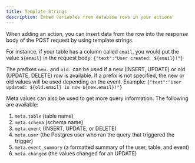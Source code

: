 ```yaml
---
title: Template Strings
description: Embed variables from database rows in your actions
---
```


When adding an action, you can insert data from the row into the response body of the POST request by using template strings.

For instance, if your table has a column called `email`, you would put the value `${email}` in the request body: `{"text":"User created: ${email}!"}`

The prefixes `new.` and `old.` can be used if a new (INSERT, UPDATE) or old (UPDATE, DELETE) row is available. If a prefix is not specified, the new or old values will be used depending on the event. Example: `{"text":"User updated: ${old.email} is now ${new.email}!"}`

Meta values can also be used to get more query information. The following are available:

1. `meta.table` (table name)
2. `meta.schema` (schema name)
3. `meta.event` (INSERT, UPDATE, or DELETE)
4. `meta.user` (the Postgres user who ran the query that triggered the trigger)
5. `meta.event_summary` (a formatted summary of the user, table, and event)
6. `meta.changed` (the values changed for an UPDATE)